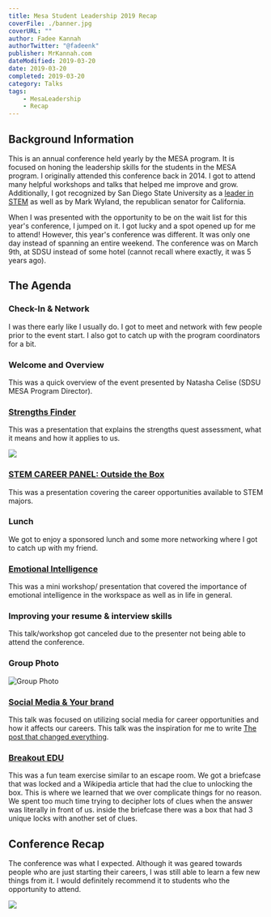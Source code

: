 ---
title: Mesa Student Leadership 2019 Recap
coverFile: ./banner.jpg
coverURL: ""
author: Fadee Kannah
authorTwitter: "@fadeenk"
publisher: MrKannah.com
dateModified: 2019-03-20
date: 2019-03-20
completed: 2019-03-20
category: Talks
tags:
    - MesaLeadership
    - Recap
---

## Background Information
This is an annual conference held yearly by the MESA program. It is focused on honing the leadership skills for the students in the MESA program. I originally attended this conference back in 2014. I got to attend many helpful workshops and talks that helped me improve and grow. Additionally, I got recognized by San Diego State University as a [leader in STEM](http://newscenter.sdsu.edu/sdsu_newscenter/news_story.aspx?sid=75337) as well as by Mark Wyland, the republican senator for California.

When I was presented with the opportunity to be on the wait list for this year's conference, I jumped on it. I got lucky and a spot opened up for me to attend! However, this year's conference was different. It was only one day instead of spanning an entire weekend. The conference was on March 9th, at SDSU instead of some hotel (cannot recall where exactly, it was 5 years ago).

## The Agenda
### Check-In & Network
I was there early like I usually do. I got to meet and network with few people prior to the event start. I also got to catch up with the program coordinators for a bit.

### Welcome and Overview
This was a quick overview of the event presented by Natasha Celise (SDSU MESA Program Director).

### [Strengths Finder](/strengths-finder)
This was a presentation that explains the strengths quest assessment, what it means and how it applies to us. 

![](./talk.jpg)

### [STEM CAREER PANEL: Outside the Box](/outside-the-box)
This was a presentation covering the career opportunities available to STEM majors.

### Lunch
We got to enjoy a sponsored lunch and some more networking where I got to catch up with my friend.

### [Emotional Intelligence](/emotional-intelligence)
This was a mini workshop/ presentation that covered the importance of emotional intelligence in the workspace as well as in life in general.

### Improving your resume & interview skills
This talk/workshop got canceled due to the presenter not being able to attend the conference.

### Group Photo
![Group Photo](./group.jpg)

### [Social Media & Your brand](/social-media-your-brand)
This talk was focused on utilizing social media for career opportunities and how it affects our careers. This talk was the inspiration for me to write [The post that changed everything](/the-post-that-changed-everything).

### [Breakout EDU](https://www.breakoutedu.com/)
This was a fun team exercise similar to an escape room. We got a briefcase that was locked and a Wikipedia article that had the clue to unlocking the box. This is where we learned that we over complicate things for no reason. We spent too much time trying to decipher lots of clues when the answer was literally in front of us. inside the briefcase there was a box that had 3 unique locks with another set of clues.
 
## Conference Recap 
The conference was what I expected. Although it was geared towards people who are just starting their careers, I was still able to learn a few new things from it. I would definitely recommend it to students who the opportunity to attend. 

![](./cert.jpg)
